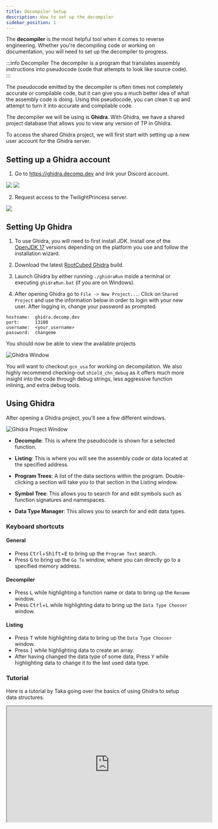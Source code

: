 ```yaml
---
title: Decompiler Setup
description: How to set up the decompiler
sidebar_position: 1
---
```


The **decompiler** is the most helpful tool when it comes to reverse engineering. Whether you're decompiling code or working on documentation, you will need to set up the decompiler to progress.

:::info Decompiler
The decompiler is a program that translates assembly instructions into pseudocode (code that attempts to look like source code).
:::

The pseudocode emitted by the decompiler is often times not completely accurate or compilable code, but it can give you a much better idea of what the assembly code is doing. Using this pseudocode, you can clean it up and attempt to turn it into accurate and compilable code.

The decompiler we will be using is **Ghidra**. With Ghidra, we have a shared project database that allows you to view any version of TP in Ghidra.

To access the shared Ghidra project, we will first start with setting up a new user account for the Ghidra server.

## Setting up a Ghidra account

1. Go to https://ghidra.decomp.dev and link your Discord account.

![](../../static/img/discord-signin.png)
![](../../static/img/discord-auth.png)

2. Request access to the TwilightPrincess server.

![](../../static/img/ghidra-request-access.png)

## Setting Up Ghidra

1. To use Ghidra, you will need to first install JDK. Install one of the [OpenJDK 17](https://adoptium.net/de/temurin/releases/) versions depending on the platform you use and follow the installation wizard.

2. Download the latest [RootCubed Ghidra](https://github.com/encounter/ghidra-ci/releases) build.

4. Launch Ghidra by either running `./ghidraRun` inside a terminal or executing `ghidraRun.bat` (if you are on Windows).

5. After opening Ghidra go to `File -> New Project...`. Click on `Shared Project` and use the information below in order to login with your new user. After logging in, change your password as prompted.
```
hostname:  ghidra.decomp.dev
port:      13100
username:  <your_username>
password:  changeme
```

You should now be able to view the available projects

![Ghidra Window](../../static/img/ghidra.png)

You will want to checkout `gcn_usa` for working on decompilation. We also highly recommend checking-out `shield_chn_debug` as it offers much more insight into the code through debug strings, less aggressive function inlining, and extra debug tools.

## Using Ghidra

After opening a Ghidra project, you'll see a few different windows.

![Ghidra Project Window](../../static/img/ghidra_prj_1.png)

- **Decompile**: This is where the pseudocode is shown for a selected function.

- **Listing**: This is where you will see the assembly code or data located at the specified address.

- **Program Trees**: A list of the data sections within the program. Double-clicking a section will take you to that section in the Listing window.

- **Symbol Tree**: This allows you to search for and edit symbols such as function signatures and namespaces.

- **Data Type Manager**: This allows you to search for and edit data types.

### Keyboard shortcuts

#### General
- Press <kbd>Ctrl</kbd>+<kbd>Shift</kbd>+<kbd>E</kbd> to bring up the `Program Text` search.
- Press <kbd>G</kbd> to bring up the `Go To` window, where you can directly go to a specified memory address.

#### Decompiler
- Press <kbd>L</kbd> while highlighting a function name or data to bring up the `Rename` window.
- Press <kbd>Ctrl</kbd>+<kbd>L</kbd> while highlighting data to bring up the `Data Type Chooser` window.

#### Listing
- Press <kbd>T</kbd> while highlighting data to bring up the `Data Type Chooser` window.
- Press <kbd>[</kbd> while highlighting data to create an array.
- After having changed the data type of some data, Press <kbd>Y</kbd> while highlighting data to change it to the last used data type.

### Tutorial
Here is a tutorial by Taka going over the basics of using Ghidra to setup data structures.
<iframe height="315" width="560" src="https://www.youtube.com/embed/fMQ_Thv93Ws" allowfullscreen="true"/>

## Problems?

You can always ask for help on the [Zelda Decompilation Discord server](https://discord.zelda.deco.mp/) in the #tp-decomp channel!